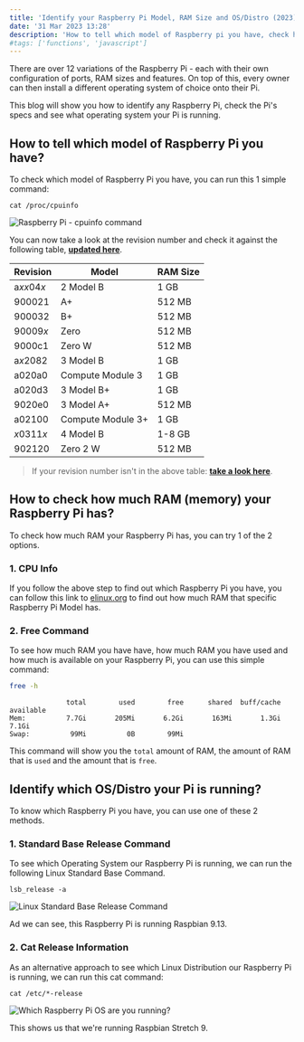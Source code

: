 ```yaml
---
title: 'Identify your Raspberry Pi Model, RAM Size and OS/Distro (2023)'
date: '31 Mar 2023 13:28'
description: 'How to tell which model of Raspberry pi you have, check how much RAM is on your Raspberry Pi and which OS /Distro your Pi is running?'
#tags: ['functions', 'javascript']
---
```

There are over 12 variations of the Raspberry Pi - each with their own configuration of ports, RAM sizes and features. On top of this, every owner can then install a different operating system of choice onto their Pi. 

This blog will show you how to identify any Raspberry Pi, check the Pi's specs and see what operating system your Pi is running.


How to tell which model of Raspberry Pi you have?
------------------------------------------------

To check which model of Raspberry Pi you have, you can run this 1 simple command:

```
cat /proc/cpuinfo
```

![Raspberry Pi - cpuinfo command](/img/blog/raspberry-pi/which-pi/which-raspberry-pi-command.webp)

You can now take a look at the revision number and check it against the following table, [**updated here**](https://elinux.org/RPi_HardwareHistory).


| Revision  | Model                           | RAM Size        |
| --------- | ------------------------------- | --------------- |
| a*xx*04*x*| 2 Model B                       | 1 GB            |
| 900021    | A+                              | 512 MB          |
| 900032    | B+                              | 512 MB          |
| 90009*x*  | Zero                            | 512 MB          |
| 9000c1    | Zero W                          | 512 MB          |
| a*x*2082  | 3 Model B                       | 1 GB            |
| a020a0    | Compute Module 3                | 1 GB            |
| a020d3    | 3 Model B+                      | 1 GB            |
| 9020e0    | 3 Model A+                      | 512 MB          |
| a02100    | Compute Module 3+               | 1 GB            |
| *x*0311*x*| 4 Model B                       | 1-8 GB          |
| 902120    | Zero 2 W                        | 512 MB          |

> If your revision number isn't in the above table: [**take a look here**](https://elinux.org/RPi_HardwareHistory).


How to check how much RAM (memory) your Raspberry Pi has?
--------------------------------------------------------

To check how much RAM your Raspberry Pi has, you can try 1 of the 2 options.


### 1. CPU Info

If you follow the above step to find out which Raspberry Pi you have, you can follow this link to [elinux.org](https://elinux.org/RPi_HardwareHistory) to find out how much RAM that specific Raspberry Pi Model has.

### 2. Free Command
To see how much RAM you have have, how much RAM you have used and how much is available on your Raspberry Pi, you can use this simple command:

```bash
free -h
```

```
              total        used        free      shared  buff/cache   available
Mem:          7.7Gi       205Mi       6.2Gi       163Mi       1.3Gi       7.1Gi
Swap:          99Mi          0B        99Mi
```


This command will show you the `total` amount of RAM, the amount of RAM that is `used` and the amount that is `free`.  


Identify which OS/Distro your Pi is running?
--------------------------------------------
To know which Raspberry Pi you have, you can use one of these 2 methods.


### 1. Standard Base Release Command 
To see which Operating System our Raspberry Pi is running, we can run the following Linux Standard Base Command. 

```
lsb_release -a
```

![Linux Standard Base Release Command](/img/blog/raspberry-pi/which-pi/linux-standard-base-release-command.webp)

Ad we can see, this Raspberry Pi is running Raspbian 9.13.

### 2. Cat Release Information

As an alternative approach to see which Linux Distribution our Raspberry Pi is running, we can run this cat command:

```
cat /etc/*-release
```

![Which Raspberry Pi OS are you running?](/img/blog/raspberry-pi/which-pi/linux-cat-release.webp)

This shows us that we're running Raspbian Stretch 9.